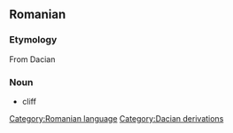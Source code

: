 == Romanian ==
=== Etymology ===
From Dacian
=== Noun ===
* cliff

[[Category:Romanian language]]
[[Category:Dacian derivations]]